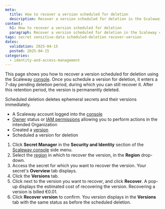 ```yaml
---
meta:
  title: How to recover a version scheduled for deletion
  description: Recover a version scheduled for deletion in the Scaleway console before it is permanently removed.
content:
  h1: How to recover a version scheduled for deletion
  paragraph: Recover a version scheduled for deletion in the Scaleway console before it is permanently removed.
tags: secret sensitive-data scheduled-deletion recover-version
dates:
  validation: 2025-04-15
  posted: 2025-04-15
categories:
  - identity-and-access-management
---
```



This page shows you how to recover a version scheduled for deletion using the Scaleway [console](https://console.scaleway.com). Once you schedule a version for deletion, it enters a 7-day pending deletion period, during which you can still recover it.
After this retention period, the version is permanently deleted.

<Message type="important">
  Scheduled deletion deletes ephemeral secrets and their versions immediately.
</Message>

<Requirements />

- A Scaleway account logged into the [console](https://console.scaleway.com)
- [Owner](/iam/concepts/#owner) status or [IAM permissions](/iam/concepts/#permission) allowing you to perform actions in the intended Organization
- Created a [version](/secret-manager/how-to/create-version/)
- Scheduled a version for deletion

1. Click **Secret Manager** in the **Security and Identity** section of the [Scaleway console](https://console.scaleway.com/) side menu.
2. Select the [region](/secret-manager/concepts/#region) in which to recover the version, in the **Region** drop-down.
3. Access the secret for which you want to recover the version. Your secret's **Overview** tab displays.
4. Click the **Versions** tab.
5. Click <Icon name="more" /> next to the version you want to recover, and click **Recover**. A pop-up displays the estimated cost of recovering the version.
    <Message type="note">
     Recovering a version is billed €0.01.
    </Message>
6. Click **Recover version** to confirm. You version displays in the **Versions** tab with the same status as before the scheduled deletion.